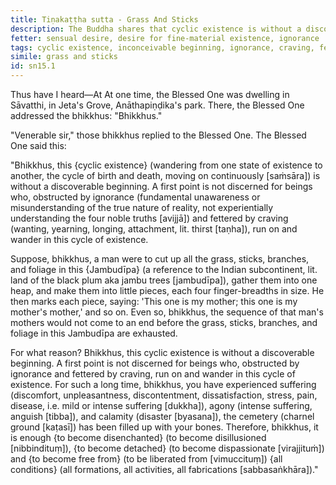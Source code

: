 ```yaml
---
title: Tiṇakaṭṭha sutta - Grass And Sticks
description: The Buddha shares that cyclic existence is without a discoverable beginning using an analogy of grass and sticks.
fetter: sensual desire, desire for fine-material existence, ignorance
tags: cyclic existence, inconceivable beginning, ignorance, craving, fetter, mother, india, jambudīpa, grass, sticks, disenchantment, detachment, liberation, sn, sn12-21, sn15
simile: grass and sticks
id: sn15.1
---
```


Thus have I heard—At At one time, the Blessed One was dwelling in Sāvatthi, in Jeta's Grove, Anāthapiṇḍika's park. There, the Blessed One addressed the bhikkhus: "Bhikkhus."

"Venerable sir," those bhikkhus replied to the Blessed One. The Blessed One said this:

"Bhikkhus, this \{cyclic existence} (wandering from one state of existence to another, the cycle of birth and death, moving on continuously [saṁsāra]) is without a discoverable beginning. A first point is not discerned for beings who, obstructed by ignorance (fundamental unawareness or misunderstanding of the true nature of reality, not experientially understanding the four noble truths [avijjā]) and fettered by craving (wanting, yearning, longing, attachment, lit. thirst [taṇha]), run on and wander in this cycle of existence.

Suppose, bhikkhus, a man were to cut up all the grass, sticks, branches, and foliage in this \{Jambudīpa} (a reference to the Indian subcontinent, lit. land of the black plum aka jambu trees [jambudīpa]), gather them into one heap, and make them into little pieces, each four finger-breadths in size. He then marks each piece, saying: 'This one is my mother; this one is my mother's mother,' and so on. Even so, bhikkhus, the sequence of that man's mothers would not come to an end before the grass, sticks, branches, and foliage in this Jambudīpa are exhausted.

For what reason? Bhikkhus, this cyclic existence is without a discoverable beginning. A first point is not discerned for beings who, obstructed by ignorance and fettered by craving, run on and wander in this cycle of existence. For such a long time, bhikkhus, you have experienced suffering (discomfort, unpleasantness, discontentment, dissatisfaction, stress, pain, disease, i.e. mild or intense suffering [dukkha]), agony (intense suffering, anguish [tibba]), and calamity (disaster [byasana]), the cemetery (charnel ground [kaṭasī]) has been filled up with your bones. Therefore, bhikkhus, it is enough \{to become disenchanted} (to become disillusioned [nibbindituṃ]), \{to become detached} (to become dispassionate [virajjituṁ]) and \{to become free from} (to be liberated from [vimuccituṃ]) \{all conditions} (all formations, all activities, all fabrications [sabbasaṅkhāra])."